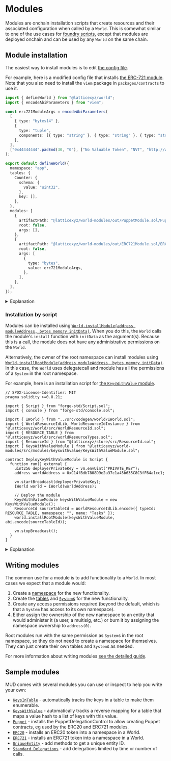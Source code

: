 
# Modules

Modules are onchain installation scripts that create resources and their associated configuration when called by a `World`.
This is somewhat similar to one of the use cases for [foundry scripts](https://book.getfoundry.sh/guides/scripting-with-solidity), except that modules are deployed onchain and can be used by any `World` on the same chain.

## Module installation

The easiest way to install modules is to edit [the config file](/config/reference#modules).

For example, here is a modified config file that installs [the ERC-721 module](/world/modules/erc721).
Note that you also need to install the `viem` package in `packages/contracts` to use it.

<CollapseCode>

```typescript filename="mud.config.ts" showLineNumbers copy {2,4-13,25-41}
import { defineWorld } from "@latticexyz/world";
import { encodeAbiParameters } from "viem";

const erc721ModuleArgs = encodeAbiParameters(
  [
    { type: "bytes14" },
    {
      type: "tuple",
      components: [{ type: "string" }, { type: "string" }, { type: "string" }],
    },
  ],
  ["0x44444444".padEnd(30, "0"), ["No Valuable Token", "NVT", "http://www.example.com/base/uri/goes/here"]],
);

export default defineWorld({
  namespace: "app",
  tables: {
    Counter: {
      schema: {
        value: "uint32",
      },
      key: [],
    },
  },
  modules: [
    {
      artifactPath: "@latticexyz/world-modules/out/PuppetModule.sol/PuppetModule.json",
      root: false,
      args: [],
    },
    {
      artifactPath: "@latticexyz/world-modules/out/ERC721Module.sol/ERC721Module.json",
      root: false,
      args: [
        {
          type: "bytes",
          value: erc721ModuleArgs,
        },
      ],
    },
  ],
});
```

</CollapseCode>

<details>

<summary>Explanation</summary>

```typescript
import { encodeAbiParameters } from "viem";
```

In simple cases it is enough to use the config parser to specify the module arguments.
However, the NFT module requires a `struct` as [one of the arguments](https://github.com/latticexyz/mud/blob/main/packages/world-modules/src/modules/erc721-puppet/ERC721Module.sol#L37).
We use [`encodeAbiParameters`](https://viem.sh/docs/abi/encodeAbiParameters.html) to encode the `struct` data.

Note that this means we need to issue `pnpm install viem` in `packages/contracts` to be able to use the library here.

```typescript
const erc721ModuleArgs = encodeAbiParameters(
```

You can see the arguments for the ERC-721 module [here](https://github.com/latticexyz/mud/blob/main/packages/world-modules/src/modules/erc721-puppet/ERC721Module.sol#L37).
There are two arguments:

- A 14-byte identifier for the namespace.
- An `ERC721MetadataData` for the ERC-721 parameters, [defined here](https://github.com/latticexyz/mud/blob/main/packages/world-modules/src/modules/erc721-puppet/tables/ERC721Metadata.sol#L19-L23).

However, the arguments for a module are [ABI encoded](https://docs.soliditylang.org/en/develop/abi-spec.html) to a single value of type `bytes`.
So we use `encodeAbiParameters` from the viem library to create this argument.
The first parameter of this function is a list of argument types.

```typescript
  [
    { type: "bytes14" },
```

The first parameter is simple, a 14 byte value for the namespace.

```typescript
    {
      type: "tuple",
      components: [{ type: "string" }, { type: "string" }, { type: "string" }],
    },
  ],
```

The second value is more complicated, it's a struct, or as it is called in ABI, a tuple.
It consists of three strings (the token name, symbol, and [base URI](https://docs.openzeppelin.com/contracts/3.x/api/token/erc721#ERC721-baseURI--)).

```typescript
  [
    "0x44444444".padEnd(30, "0"),
```

The second `encodeAbiParameters` parameter is a list of the values, of the types declared in the first list.

The first parameter for the module is `bytes14`, which is expected to be a hexadecimal value with twenty-eight hexadecimal digits, for a total length of thirty.
Here we use `0x4...40....0` with eight 4's followed by twenty 0's.
This gives us the namespace `DDDD`, which is easy to recognize both as hex and as text.

```typescript
    ["No Valuable Token", "NVT", "http://www.example.com/base/uri/goes/here"],
  ],
);
```

The second parameter for the module is a structure of three strings, so here we provide the three strings.
Then we close all the definitions.

```typesceript
  modules: [
    {
      artifactPath: "@latticexyz/world-modules/out/PuppetModule.sol/PuppetModule.json",
      root: false,
      args: [],
    },
```

A module declaration requires three parameters:

- `artifactPath`, a link to the compiled JSON file for the module.
- `root`, whether to install the module with [root namespace permissions](/world/systems#root-systems) or not.
- `args` the module arguments.

Here we install [the `puppet` module](https://github.com/latticexyz/mud/tree/main/packages/world-modules/src/modules/puppet).
We need this module because a `System` is supposed to be stateless, and easily upgradeable to a contract in a different address.
However, both the [ERC-20 standard](https://ethereum.org/en/developers/docs/standards/tokens/erc-20/) and the [ERC-721 standard](https://ethereum.org/en/developers/docs/standards/tokens/erc-721/) require the token contract to emit events.
The solution is to put the `System` in one contract and have another contract, the puppet, which receives requests and emits events according to the ERC.

```typescript
    {
      artifactPath: "@latticexyz/world-modules/out/ERC721Module.sol/ERC721Module.json",
      root: false,
      args: [
        {
          type: "bytes",
```

The data type for this parameter is `bytes`, because it is treated as opaque bytes by the `World` and only gets parsed by the module after it is transferred.

```typescript
          value: erc721ModuleArgs,
        },
      ],
    },
```

The module arguments, stored in `erc721ModuleArgs`.

</details>

### Installation by script

Modules can be installed using [`World.installModule(address moduleAddress, bytes memory initData)`](https://github.com/latticexyz/mud/blob/main/packages/world/src/modules/init/implementations/ModuleInstallationSystem.sol#L17-L37).
When you do this, the `World` calls the module's `install` function with `initData` as the argument(s).
Because this is a call, the module does not have any administrative permissions on the `World`.

Alternatively, the owner of the root namespace can install modules using [`World.installRootModule(address moduleAddress, bytes memory initData)`](https://github.com/latticexyz/mud/blob/main/packages/world/src/World.sol#L90-L119).
In this case, the `World` uses delegatecall and module has all the permissions of a `System` in the root namespace.

For example, here is an installation script for [the `KeysWithValue` module](/world/modules/keyswithvalue).

<CollapseCode>

```solidity filename="DeployKeyWithValueModule.s.sol" copy showLineNumbers {22-24}
// SPDX-License-Identifier: MIT
pragma solidity >=0.8.21;

import { Script } from "forge-std/Script.sol";
import { console } from "forge-std/console.sol";

import { IWorld } from "../src/codegen/world/IWorld.sol";
import { WorldResourceIdLib, WorldResourceIdInstance } from "@latticexyz/world/src/WorldResourceId.sol";
import { RESOURCE_TABLE } from "@latticexyz/world/src/worldResourceTypes.sol";
import { ResourceId } from "@latticexyz/store/src/ResourceId.sol";
import { KeysWithValueModule } from "@latticexyz/world-modules/src/modules/keyswithvalue/KeysWithValueModule.sol";

contract DeployKeyWithValueModule is Script {
  function run() external {
    uint256 deployerPrivateKey = vm.envUint("PRIVATE_KEY");
    address worldAddress = 0xC14fBdb7808D9e2a37c1a45b635C8C3fF64a1cc1;

    vm.startBroadcast(deployerPrivateKey);
    IWorld world = IWorld(worldAddress);

    // Deploy the module
    KeysWithValueModule keysWithValueModule = new KeysWithValueModule();
    ResourceId sourceTableId = WorldResourceIdLib.encode({ typeId: RESOURCE_TABLE, namespace: "", name: "Tasks" });
    world.installRootModule(keysWithValueModule, abi.encode(sourceTableId));

    vm.stopBroadcast();
  }
}
```

</CollapseCode>

<details>

<summary>Explanation</summary>

```solidity
    KeysWithValueModule keysWithValueModule = new KeysWithValueModule();
```

Deploy the module.
Modules are stateless, so if there is already a copy of the contract on the blockchain you can just use that.

```solidity
    ResourceId sourceTableId =
       WorldResourceIdLib.encode({ typeId: RESOURCE_TABLE, namespace: "", name: "Tasks" });
```

Get the resourceID for the table that needs a reverse index.

```solidity
    world.installRootModule(keysWithValueModule, abi.encode(sourceTableId));
```

Actually install the module in the `World`.

</details>

## Writing modules

The common use for a module is to add functionality to a `World`.
In most cases we expect that a module would:

1. Create a [namespace](./namespaces-access-control.mdx) for the new functionality.
1. Create the [tables](./tables) and [`System`s](./systems) for the new functionality.
1. Create any access permissions required (beyond the default, which is that a `System` has access to its own namespace).
1. Either assign the ownership of the new namespace to an entity that would administer it (a user, a multisig, etc.) or burn it by assigning the namespace ownership to `address(0)`.

Root modules run with the same permission as `System`s in the root namespace, so they do not need to create a namespace for themselves.
They can just create their own tables and `System`s as needed.

For more information about writing modules [see the detailed guide](/guides/modules).

## Sample modules

MUD comes with several modules you can use or inspect to help you write your own:

- [`KeysInTable`](https://github.com/latticexyz/mud/tree/main/packages/world-modules/src/modules/keysintable) - automatically tracks the keys in a table to make them enumerable.
- [`KeysWithValue`](https://github.com/latticexyz/mud/tree/main/packages/world-modules/src/modules/keyswithvalue) - automatically tracks a reverse mapping for a table that maps a value hash to a list of keys with this value.
- [`Puppet`](https://github.com/latticexyz/mud/tree/main/packages/world-modules/src/modules/puppet) - installs the PuppetDelegationControl to allow creating Puppet contracts, eg used by the ERC20 and ERC721 modules.
- [`ERC20`](https://github.com/latticexyz/mud/tree/main/packages/world-modules/src/modules/erc20-puppet) - installs an ERC20 token into a namespace in a World.
- [`ERC721`](https://github.com/latticexyz/mud/tree/main/packages/world-modules/src/modules/erc721-puppet) - installs an ERC721 token into a namespace in a World.
- [`UniqueEntity`](https://github.com/latticexyz/mud/tree/main/packages/world-modules/src/modules/uniqueentity) - add methods to get a unique entity ID.
- [`Standard Delegations`](https://github.com/latticexyz/mud/tree/main/packages/world-modules/src/modules/std-delegations) - add delegations limited by time or number of calls.
